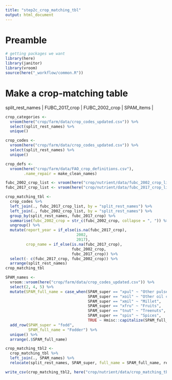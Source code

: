 ```yaml
---
title: "step2c_crop_matching_tbl"
output: html_document
---
```

# Preamble
```r
# getting packages we want
library(here)
library(janitor)
library(vroom)
source(here("_workflow/common.R"))
``` 

# Make a crop-matching table

| split_rest_names | FUBC_2017_crop | FUBC_2002_crop  | SPAM_items  |

```r
crop_categories <- 
  vroom(here("crop/farm/data/crop_codes_updated.csv")) %>% 
  select(split_rest_names) %>% 
  unique()

crop_codes <- 
  vroom(here("crop/farm/data/crop_codes_updated.csv")) %>% 
  select(split_rest_names) %>% 
  unique()

crop_defs <- 
  vroom(here("crop/farm/data/FAO_crop_definitions.csv"), 
        .name_repair = make_clean_names)

fubc_2002_crop_list <- vroom(here("crop/nutrient/data/fubc_2002_crop_list.csv"))
fubc_2017_crop_list <- vroom(here("crop/nutrient/data/fubc_2017_crop_list.csv"))

crop_matching_tbl <- 
  crop_codes %>% 
  left_join(., fubc_2017_crop_list, by = "split_rest_names") %>% 
  left_join(., fubc_2002_crop_list, by = "split_rest_names") %>% 
  group_by(split_rest_names, fubc_2017_crop) %>% 
  summarise(fubc_2002_crop = str_c(fubc_2002_crop, collapse = ", ")) %>% 
  ungroup() %>% 
  mutate(report_year = if_else(is.na(fubc_2017_crop),
                               2002,
                               2017),
         crop_name = if_else(is.na(fubc_2017_crop),
                             fubc_2002_crop,
                             fubc_2017_crop)) %>% 
  select(- c(fubc_2017_crop, fubc_2002_crop)) %>% 
  arrange(split_rest_names)
crop_matching_tbl

SPAM_names <- 
  vroom::vroom(here("crop/farm/data/crop_codes_updated.csv")) %>% 
  select(2, 4, 5) %>% 
  mutate(SPAM_full_name = case_when(SPAM_super == "xpul" ~ "Other pulses",
                                    SPAM_super == "xoil" ~ "Other oil crops",
                                    SPAM_super == "xmil" ~ "Millet",
                                    SPAM_super == "xfru" ~ "Fruits",
                                    SPAM_super == "tnut" ~ "Treenuts",
                                    SPAM_super == "spis" ~ "Spices",
                                    TRUE ~ Hmisc::capitalize(SPAM_full_name))) %>% 
  add_row(SPAM_super = "fodd",
          SPAM_full_name = "Fodder") %>% 
  unique() %>% 
  arrange(.$SPAM_full_name)

crop_matching_tbl2 <- 
  crop_matching_tbl %>% 
  left_join(., SPAM_names) %>%
  relocate(split_rest_names, SPAM_super, full_name = SPAM_full_name, report_year, FUBC_crop_name = crop_name)

write_csv(crop_matching_tbl2, here("crop/nutrient/data/crop_matching_tbl.csv"))
```
